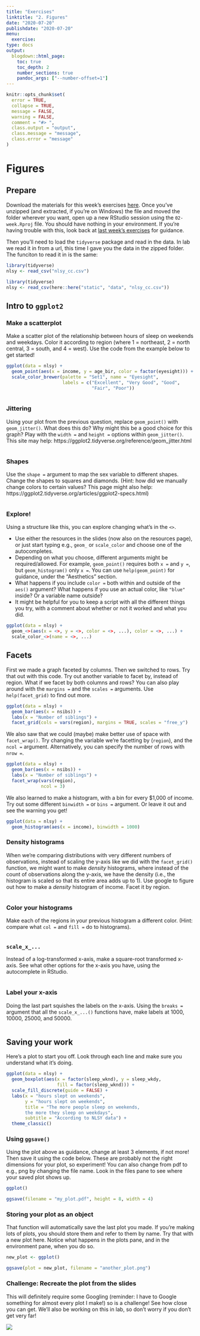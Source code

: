 ```yaml
---
title: "Exercises"
linktitle: "2. Figures"
date: "2020-07-20"
publishdate: "2020-07-20"
menu:
  exercise:
type: docs
output:
  blogdown::html_page:
    toc: true
    toc_depth: 2
    number_sections: true
    pandoc_args: ["--number-offset=1"]
---
```

```r
knitr::opts_chunk$set(
  error = TRUE,
  collapse = TRUE,
  message = FALSE, 
  warning = FALSE,
  comment = "#> ",
  class.output = "output",
  class.message = "message",
  class.error = "message"
)
```
# Figures

## Prepare {-}

Download the materials for this week's exercises [here](/exercise-handouts/00-week.zip). Once you've unzipped (and extracted, if you're on Windows) the file and moved the folder wherever you want, open up a new RStudio session using the `02-week.Rproj` file. You should have nothing in your environment. If you're having trouble with this, look back at [last week's exercises](/exercises/01-exercise/#1-3-organize-your-files) for guidance.

Then you'll need to load the `tidyverse` package and read in the data. In lab we read it in from a url, this time I gave you the data in the zipped folder. The funciton to read it in is the same:

```r
library(tidyverse)
nlsy <- read_csv("nlsy_cc.csv")
```
```r
library(tidyverse)
nlsy <- read_csv(here::here("static", "data", "nlsy_cc.csv"))
```

## Intro to `ggplot2`

### Make a scatterplot {-}

Make a scatter plot of the relationship between hours of sleep on weekends and weekdays. Color it according to region (where 1 = northeast, 2 = north central, 3 = south, and 4 = west). Use the code from the example below to get started!

```r
ggplot(data = nlsy) +
  geom_point(aes(x = income, y = age_bir, color = factor(eyesight))) +
  scale_color_brewer(palette = "Set1", name = "Eyesight",
                     labels = c("Excellent", "Very Good", "Good",
                                "Fair", "Poor"))
```

<!-- If you are using the RMarkdown document, you can write your answers in the empty chunk below -->
<!-- Also, this is how you write a comment in the text sections of an R Markdown document! You can use the same keyboard shortcut we learned last week for R code. -->
```r

```

### Jittering {-}

Using your plot from the previous question, replace `geom_point()` with `geom_jitter()`. What does this do? Why might this be a good choice for this graph? Play with the `width = ` and `height = ` options within `geom_jitter()`. This site may help: https://ggplot2.tidyverse.org/reference/geom_jitter.html

```r

```

### Shapes {-}

Use the `shape = ` argument to map the sex variable to different shapes. Change the shapes to squares and diamonds. (Hint: how did we manually change colors to certain values? This page might also help:
https://ggplot2.tidyverse.org/articles/ggplot2-specs.html)

```r

```

### Explore! {-}

Using a structure like this, you can explore changing what's in the `<>`. 

- Use either the resources in the slides (now also on the resources page), or just start typing e.g., `geom_` or `scale_color` and choose one of the autocompletes.
- Depending on what you choose, different arguments might be required/allowed. For example, `geom_point()` requires both `x = ` and `y = `, but `geom_histogram()` only `x = `. You can use `help(geom_point)` for guidance, under the "Aesthetics" section.
- What happens if you include `color = ` both within and outside of the `aes()` argument? What happens if you use an actual color, like `"blue"` inside? Or a variable name outside?
- It might be helpful for you to keep a script with all the different things you try, with a comment about whether or not it worked and what you did.
<!-- If you are using the RMarkdown document, the `eval = FALSE` in the chunk below is me telling R not to run this section when I knit it, since I don't want that plot to show up again. -->
<!-- If you want to knit this page, instead of just running it chunk-by-chunk, change the eval = FALSE to eval = TRUE, or delete everything besides the r entirely. -->
```r
ggplot(data = nlsy) +
  geom_<>(aes(x = <>, y = <>, color = <>, ...), color = <>, ...) +
  scale_color_<>(name = <>, ...)
```

## Facets

First we made a graph faceted by columns. Then we switched to rows. Try that out with this code. Try out another variable to facet by, instead of region. What if we facet by both columns and rows? You can also play around with the `margins = ` and the `scales = ` arguments. Use `help(facet_grid)` to find out more.

```r
ggplot(data = nlsy) +
  geom_bar(aes(x = nsibs)) +
  labs(x = "Number of siblings") +
  facet_grid(cols = vars(region), margins = TRUE, scales = "free_y")
```

We also saw that we could (maybe) make better use of space with `facet_wrap()`. Try changing the variable we're facetting by (`region`), and the `ncol = ` argument. Alternatively, you can specify the number of rows with `nrow = `.
```r
ggplot(data = nlsy) +
  geom_bar(aes(x = nsibs)) +
  labs(x = "Number of siblings") +
  facet_wrap(vars(region),
             ncol = 3)
```

We also learned to make a histogram, with a bin for every $1,000 of income. Try out some different `binwidth = ` or `bins = ` argument. Or leave it out and see the warning you get!

```r
ggplot(data = nlsy) +
  geom_histogram(aes(x = income), binwidth = 1000)
```

### Density histograms {-}

When we're comparing distributions with very different numbers of
observations, instead of scaling the y-axis like we did with the
`facet_grid()` function, we might want to make *density* histograms, where instead of the count of observations along the y-axis, we have the density (i.e., the histogram is scaled so that its entire area adds up to 1). Use google to figure out how to make a *density* histogram of income. Facet it by region.

```r

```

### Color your histograms {-}
Make each of the regions in your previous histogram a different color. (Hint: compare what `col = ` and `fill = ` do to histograms).

```r

```

### `scale_x_...` {-}

Instead of a log-transformed x-axis, make a square-root transformed x-axis. See what other options for the x-axis you have, using the autocomplete in RStudio.

```r

```

### Label your x-axis {-}

Doing the last part squishes the labels on the x-axis. Using the `breaks = ` argument that all the `scale_x_...()` functions have, make labels at 1000, 10000, 25000, and 50000.

```r

```

## Saving your work

Here's a plot to start you off. Look through each line and make sure you understand what it's doing.

```r
ggplot(data = nlsy) +
  geom_boxplot(aes(x = factor(sleep_wknd), y = sleep_wkdy,
                   fill = factor(sleep_wknd))) +
  scale_fill_discrete(guide = FALSE) +
  labs(x = "hours slept on weekends",
       y = "hours slept on weekends",
       title = "The more people sleep on weekends, 
       the more they sleep on weekdays",
       subtitle = "According to NLSY data") +
  theme_classic()
```

### Using `ggsave()` {-}

Using the plot above as guidance, change at least 3 elements, if not more! Then save it using the code below. These are probably not the right dimensions for your plot, so experiment! You can also change from pdf to e.g., png by changing the file name. Look in the files pane to see where your saved plot shows up.

```r
ggplot()

ggsave(filename = "my_plot.pdf", height = 8, width = 4)
```

### Storing your plot as an object {-}

That function will automatically save the last plot you made. If you're making lots of plots, you should store them and refer to them by name. Try that with a new plot here. Notice what happens in the plots pane, and in the environment pane, when you do so.
```r
new_plot <- ggplot()

ggsave(plot = new_plot, filename = "another_plot.png")
```

### Challenge: Recreate the plot from the slides {-}

This will definitely require some Googling (reminder: I have to Google something for almost every plot I make!) so is a challenge! See how close you can get. We'll also be working on this in lab, so don't worry if you don't get very far!

![](../../img/family_age_bir.png)